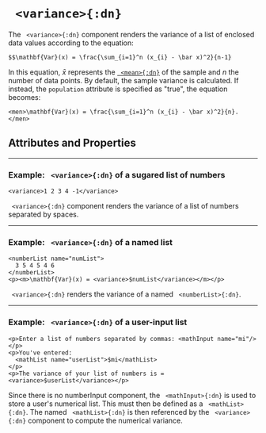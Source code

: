 


# ` <variance>{:dn}`


The ` <variance>{:dn}` component renders the variance of a list of enclosed data values according to the equation: 
```doenetml
$$\mathbf{Var}(x) = \frac{\sum_{i=1}^n (x_{i} - \bar x)^2}{n-1}
```
In this equation, $\bar x$ represents 
the [` <mean>{:dn}`](mean.mdx) of the sample and $n$ the number of data points.  By default, the sample variance is 
calculated.  If instead, the `population` attribute is specified as "true", the equation 
becomes: 

```doenetml
<men>\mathbf{Var}(x) = \frac{\sum_{i=1}^n (x_{i} - \bar x)^2}{n}.</men>
```

## Attributes and Properties 
 <AttrDisplay name='variance'/> 
 <PropDisplay name='variance'/>

---

### Example: ` <variance>{:dn}` of a sugared list of numbers


```doenet-editor-horiz
<variance>1 2 3 4 -1</variance>    
```



` <variance>{:dn}` component renders the variance of a list of numbers separated by spaces.



---

### Example: ` <variance>{:dn}` of a named list


```doenet-editor-horiz
<numberList name="numList">
  3 5 4 5 4 6
</numberList>
<p><m>\mathbf{Var}(x) = <variance>$numList</variance></m></p>  
```



` <variance>{:dn}` renders the variance of a named ` <numberList>{:dn}`.



---

### Example: ` <variance>{:dn}` of a user-input list


```doenet-editor-horiz
<p>Enter a list of numbers separated by commas: <mathInput name="mi"/></p>
<p>You've entered:   
  <mathList name="userList">$mi</mathList>
</p>
<p>The variance of your list of numbers is = <variance>$userList</variance></p>  
```


Since there is no numberInput component, the ` <mathInput>{:dn}` is used to store a user's numerical list. This must then be defined as a ` <mathList>{:dn}`. The named ` <mathList>{:dn}` is then referenced by the ` <variance>{:dn}` component to compute the numerical variance.


